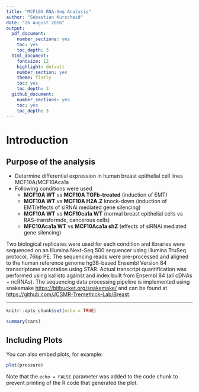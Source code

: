 ```yaml
---
title: "MCF10A RNA-Seq Analysis"
author: "Sebastian Kurscheid"
date: "26 August 2016"
output:
  pdf_document:
    number_sections: yes
    toc: yes
    toc_depth: 3
  html_document:
    fontsize: 12
    highlight: default
    number_section: yes
    theme: flatly
    toc: yes
    toc_depth: 3
  github_document:
    number_sections: yes
    toc: yes
    toc_depth: 3
---
```


# Introduction
## Purpose of the analysis
* Determine differential expression in human breast epithelial cell lines MCF10A/MCF10Aca1a
* Following conditions were used
    + **MCF10A WT** vs **MCF10A TGFb-treated** (induction of EMT)
    + **MCF10A WT** vs **MCF10A H2A.Z** knock-down (induction of EMT/effects of siRNAi mediated gene silencing)
    + **MCF10A WT** vs **MCF10ca1a WT** (normal breast epithelial cells vs RAS-transformde, cancerous cells)
    + **MFC10Aca1a WT** vs **MCF10Aca1a shZ** (effects of siRNAi mediated gene silencing)
  
Two biological replicates were used for each condition and libraries were sequenced on an Illumina Next-Seq 500 sequencer using Illumina TruSeq protocol, 76bp PE. The sequencing reads were pre-processed and aligned to the human reference genome hg38-based Ensembl Version 84 transcriptome annotation using STAR. Actual transcript quantification was performed using kallisto against and index built from Ensembl 84 (all cDNAs + ncRNAs). The sequencing data processing pipeline is implemented using snakemake <https://bitbucket.org/snakemake/> and can be found at <https://github.com/JCSMR-Tremethick-Lab/Breast>.

*********

```r
knitr::opts_chunk$set(echo = TRUE)
```

```r
summary(cars)
```

## Including Plots

You can also embed plots, for example:

```r
plot(pressure)
```

Note that the `echo = FALSE` parameter was added to the code chunk to prevent printing of the R code that generated the plot.
